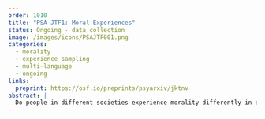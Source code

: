```yaml
---
order: 1010
title: "PSA-JTF1: Moral Experiences"
status: Ongoing - data collection
image: /images/icons/PSAJTF001.png
categories:
  - morality
  - experience sampling
  - multi-language
  - ongoing
links:
  preprint: https://osf.io/preprints/psyarxiv/jktnv
abstract: |
  Do people in different societies experience morality differently in everyday life? Using experience sampling methods, we investigate everyday moral experiences in a sample from 20 countries across 6 continents, thereby replicating and extending a large-scale study originally conducted in the United States and Canada. We aim to replicate key findings about the kinds of moral experiences people have, the relationship between such experiences and religious or political affiliation, how such experiences affect momentary feelings, and how such experiences influence moral behavior. An international sample enables us to assess the generalizability of these findings across different socio-cultural contexts.
---
```


